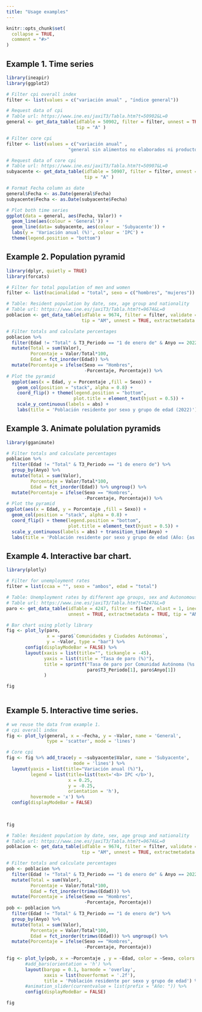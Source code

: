 ```yaml
---
title: "Usage examples"
---
```


```r
knitr::opts_chunk$set(
  collapse = TRUE,
  comment = "#>"
)
```

## Example 1. Time series

```r
library(ineapir)
library(ggplot2)

# Filter cpi overall index
filter <- list(values = c("variación anual" , "índice general"))

# Request data of cpi
# Table url: https://www.ine.es/jaxiT3/Tabla.htm?t=50902&L=0
general <- get_data_table(idTable = 50902, filter = filter, unnest = TRUE,
                          tip = "A" )

# Filter core cpi
filter <- list(values = c("variación anual" , 
                       "general sin alimentos no elaborados ni productos energéticos"))

# Request data of core cpi
# Table url: https://www.ine.es/jaxiT3/Tabla.htm?t=50907&L=0
subyacente <- get_data_table(idTable = 50907, filter = filter, unnest = TRUE,
                             tip = "A" )

# Format Fecha column as date
general$Fecha <- as.Date(general$Fecha)
subyacente$Fecha <- as.Date(subyacente$Fecha)

# Plot both time series
ggplot(data = general, aes(Fecha, Valor)) +
  geom_line(aes(colour = 'General')) +
  geom_line(data= subyacente, aes(colour = 'Subyacente')) +
  labs(y = 'Variación anual (%)', colour = 'IPC') +
  theme(legend.position = "bottom")

```

## Example 2. Population pyramid

```r
library(dplyr, quietly = TRUE)
library(forcats)

# Filter for total population of men and women 
filter <- list(nacionalidad = "total", sexo = c("hombres", "mujeres"))

# Table: Resident population by date, sex, age group and nationality
# Table url: https://www.ine.es/jaxiT3/Tabla.htm?t=9674&L=0
poblacion <- get_data_table(idTable = 9674, filter = filter, validate = FALSE, 
                            tip = "AM", unnest = TRUE, extractmetadata = TRUE)

# Filter totals and calculate percentages
poblacion %>% 
  filter(Edad != "Total" & T3_Periodo == "1 de enero de" & Anyo == 2022) %>%
  mutate(Total = sum(Valor), 
         Porcentaje = Valor/Total*100, 
         Edad = fct_inorder(Edad)) %>%
  mutate(Porcentaje = ifelse(Sexo == "Hombres",
                             -Porcentaje, Porcentaje)) %>%
# Plot the pyramid
  ggplot(aes(x = Edad, y = Porcentaje ,fill = Sexo)) +
    geom_col(position = "stack", alpha = 0.8) +
    coord_flip() + theme(legend.position = "bottom", 
                         plot.title = element_text(hjust = 0.5)) +
    scale_y_continuous(labels = abs) +
    labs(title = 'Población residente por sexo y grupo de edad (2022)')

```

## Example 3. Animate polulation pyramids
```r
library(gganimate)

# Filter totals and calculate percentages
poblacion %>% 
  filter(Edad != "Total" & T3_Periodo == "1 de enero de") %>%
  group_by(Anyo) %>% 
  mutate(Total = sum(Valor), 
         Porcentaje = Valor/Total*100, 
         Edad = fct_inorder(Edad)) %>% ungroup() %>%
  mutate(Porcentaje = ifelse(Sexo == "Hombres",
                             -Porcentaje, Porcentaje)) %>%
# Plot the pyramid
ggplot(aes(x = Edad, y = Porcentaje ,fill = Sexo)) +
  geom_col(position = "stack", alpha = 0.8) +
  coord_flip() + theme(legend.position = "bottom",
                       plot.title = element_text(hjust = 0.5)) +
  scale_y_continuous(labels = abs) + transition_time(Anyo) + 
  labs(title = 'Población residente por sexo y grupo de edad (Año: {as.integer(frame_time)})')

```


## Example 4. Interactive bar chart.
```r
library(plotly)

# Filter for unemployment rates
filter = list(ccaa = "", sexo = "ambos", edad = "total")

# Table: Unemployment rates by different age groups, sex and Autonomous Community
# Table url: https://www.ine.es/jaxiT3/Tabla.htm?t=4247&L=0
paro <- get_data_table(idTable = 4247, filter = filter, nlast = 1, inecode = TRUE,
                       unnest = TRUE, extractmetadata = TRUE, tip = "AM")

# Bar chart using plotly library
fig <- plot_ly(paro, 
               x = ~paro$`Comunidades y Ciudades Autónomas`,
               y = ~Valor, type = "bar") %>%
       config(displayModeBar = FALSE) %>%
       layout(xaxis = list(title="", tickangle = -45),
              yaxis = list(title = "Tasa de paro (%)"),
              title = sprintf("Tasa de paro por Comunidad Autónoma (%s %s)",
                              paro$T3_Periodo[1], paro$Anyo[1])
              )

fig
  
```

## Example 5. Interactive time series.
```r
# we reuse the data from example 1.
# cpi overall index
fig <- plot_ly(general, x = ~Fecha, y = ~Valor, name = 'General',
               type = 'scatter', mode = 'lines')

# Core cpi
fig <- fig %>% add_trace(y = ~subyacente$Valor, name = 'Subyacente',
                         mode = 'lines') %>%
  layout(yaxis = list(title="Variación anual (%)"),
         legend = list(title=list(text='<b> IPC </b>'),
                       x = 0.25,
                       y = -0.25,
                       orientation = 'h'),
         hovermode = 'x') %>%
  config(displayModeBar = FALSE)
  
                       

fig

```

```r

# Table: Resident population by date, sex, age group and nationality
# Table url: https://www.ine.es/jaxiT3/Tabla.htm?t=9674&L=0
poblacion <- get_data_table(idTable = 9674, filter = filter, validate = FALSE, 
                            tip = "AM", unnest = TRUE, extractmetadata = TRUE)

# Filter totals and calculate percentages
pob <- poblacion %>% 
  filter(Edad != "Total" & T3_Periodo == "1 de enero de" & Anyo == 2022) %>%
  mutate(Total = sum(Valor), 
         Porcentaje = Valor/Total*100, 
         Edad = fct_inorder(trimws(Edad))) %>%
  mutate(Porcentaje = ifelse(Sexo == "Hombres",
                             -Porcentaje, Porcentaje))
pob <- poblacion %>% 
  filter(Edad != "Total" & T3_Periodo == "1 de enero de") %>%
  group_by(Anyo) %>% 
  mutate(Total = sum(Valor), 
         Porcentaje = Valor/Total*100, 
         Edad = fct_inorder(trimws(Edad))) %>% ungroup() %>%
  mutate(Porcentaje = ifelse(Sexo == "Hombres",
                             -Porcentaje, Porcentaje))
  
fig <- plot_ly(pob, x = ~Porcentaje , y = ~Edad, color = ~Sexo, colors = c("blue", "red"), type = 'bar') %>% 
       #add_bars(orientation = 'h') %>%
       layout(bargap = 0.1, barmode = 'overlay',
              xaxis = list(hoverformat = '.2f'),
              title = 'Población residente por sexo y grupo de edad') %>%
       #animation_slider(currentvalue = list(prefix = "Año: ")) %>%
       config(displayModeBar = FALSE)

fig
```
